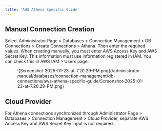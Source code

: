 ```yaml
---
title: 'AWS Athena Specific Guide'
---
```


## Manual Connection Creation

Select Administrator Page &gt; Databases &gt; Connection Management &gt; DB Connections &gt; Create Connections &gt; Athena. Then enter the required values. When creating manually, you must enter AWS Access Key and AWS Secret Key. This information must use information registered in IAM. You can check this in AWS IAM &gt; Users page.

<figure data-layout="center" data-align="center">
![Screenshot-2025-01-23-at-7.20.29-PM.png](/administrator-manual/databases/connection-management/db-connections/aws-athena-specific-guide/Screenshot-2025-01-23-at-7.20.29-PM.png)
</figure>

## Cloud Provider

For Athena connections synchronized through Administrator Page &gt; Databases &gt; Connection Management &gt; Cloud Provider, separate AWS Access Key and AWS Secret Key input is not required.
